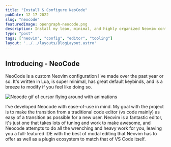 ```yaml
---
title: "Install & Configure NeoCode"
pubDate: 12-17-2022
slug: "neocode"
featuredImage: opengraph-neocode.png
description: Install my lean, minimal, and highly organized Neovim config. Learn some common use cases for Vim.
type: "post"
tags: ["neovim", "config", "editor", "tooling"]
layout: '../../layouts/BlogLayout.astro'
---
```



## Introducing - NeoCode

NeoCode is a custom Neovim configuration I've made over the past year or so. It's written in Lua, is super minimal, has great default keybinds, and is a breeze to modify if you feel
like doing so.

<img class="outline outline-pink outline-1 my-16 w-full max-w-6xl rounded-xl shadow-xl" src="/neocode-preview.gif" alt="Neocde gif of cursor flying around with animations" />

I've developed Neocode with ease-of-use in mind. My goal with the project is to make the transition from a traditional code editor (vs code mainly) as easy of a transition
as possible for a new user. Neovim is a fantastic editor, it's just one that takes lots of tuning and work to make awesome, and Neocode attempts to do all the wrenching and
heavy work for you, leaving you a full-featured IDE with the best of modal editing that Neovim has to offer as well as a plugin ecosystem to match that of VS Code itself.